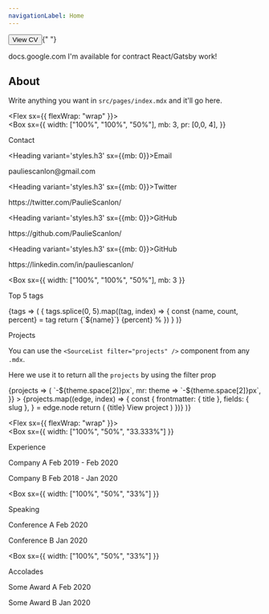 ```yaml
---
navigationLabel: Home
---
```


<Button as='a' variant='success'>View CV</Button>{" "}
<Link href='https://docs.google.com/document/d/10Z8w-099fRjVB1zA1Y9F3zVWtW1RfIxnOTIyrYn0HcY/edit'>docs.google.com</Link>
<Divider />

<Alert variant='success'>
  I'm available for contract React/Gatsby work!
</Alert>
<Divider />
<Divider />

## About

Write anything you want in `src/pages/index.mdx` and it'll go here.

<Divider />

<Flex sx={{ flexWrap: "wrap" }}>  
  <Box
    sx={{
      width: ["100%", "100%", "50%"],
      mb: 3,
      pr: [0,0, 4],
    }}
  >          
  <Heading variant='styles.h2'>Contact</Heading>

  <Heading variant='styles.h3' sx={{mb: 0}}>Email</Heading>
  <Link href='mailto:pauliescanlon@gmail.com' variant='styles.a'>pauliescanlon@gmail.com</Link>
  <Divider />

  <Heading variant='styles.h3' sx={{mb: 0}}>Twitter</Heading>
  <Link href='https://twitter.com/PaulieScanlon/' variant='styles.a'>https://twitter.com/PaulieScanlon/</Link>
  <Divider />

  <Heading variant='styles.h3' sx={{mb: 0}}>GitHub</Heading>
  <Link href='https://github.com/PaulieScanlon/' variant='styles.a'>https://github.com/PaulieScanlon/</Link>
  <Divider />

  <Heading variant='styles.h3' sx={{mb: 0}}>GitHub</Heading>
  <Link href='https://www.linkedin.com/in/pauliescanlon/' variant='styles.a'>https://linkedin.com/in/pauliescanlon/</Link>
  <Divider />

  </Box>

  <Box
    sx={{
      width: ["100%", "100%", "50%"],
      mb: 3
    }}
  >
  <Heading variant='styles.h2'>Top 5 tags</Heading>

  <TagList>
    {tags => (
      <Flex
      sx={{flexDirection: 'column'}}
      >
        {
          tags.splice(0, 5).map((tag, index) => {
            const {name, count, percent} = tag
            return <Box  key={index} sx={{ mb:3,}}>
              <Flex>
                <Text sx={{color: 'secondary', mr: 2, mb: 1}}>{`${name}`}</Text>
                <Text sx={{color: 'muted'}} >{percent}</Text>
                <Text sx={{color: 'error'}}>%</Text>
              </Flex>
              <Box sx={{ backgroundColor:'muted', width: `${percent * 3}%`, height: 3}} />
            </Box>
          })
        }
      </Flex>
    )}
  </TagList>
  </Box>
</Flex>

<Divider />

<Heading variant='styles.h2'>Projects</Heading>

You can use the `<SourceList filter="projects" />` component from any `.mdx`. 

Here we use it to return all the `projects` by using the filter prop


<SourceList filter="projects">
  {projects => (
    <Flex
      sx={{
        flexWrap: "wrap",
        ml: theme => `-${theme.space[2]}px`,
        mr: theme => `-${theme.space[2]}px`,
      }}
    >
      {projects.map((edge, index) => {
        const {
          frontmatter: { title },
          fields: { slug },
        } = edge.node
        return (
          <Box
            key={index}
            sx={{ mb: 3, width: ["100%", "50%", "33.333%"] }}
          >
            <Link href={slug} sx={{textDecoration: 'none'}}>
              <Card
                sx={{
                  ml: 2, 
                  mr: 2,
                  p: 3,
                }}
              >
                <Heading variant="styles.h4" sx={{color: 'text'}}>{title}</Heading>
                <Text sx={{textDecoration: 'underline'}}>View project</Text>
              </Card>
            </Link>
          </Box>
        )
      })}
    </Flex>
  )}
</SourceList>

<Divider />

<Flex sx={{ flexWrap: "wrap" }}>  
  <Box
    sx={{
      width: ["100%", "50%", "33.333%"]
    }}
  >          
  <Heading variant='styles.h2'>Experience</Heading>

  <Text>Company A</Text>
  <Text variant='styles.small'>Feb 2019 - Feb 2020</Text>
  <Divider />

  <Text>Company B</Text>
  <Text variant='styles.small'>Feb 2018 - Jan 2020</Text>
  <Divider />
  <Divider />
  </Box>

  <Box
    sx={{
      width: ["100%", "50%", "33%"]
    }}
  >          
  <Heading variant='styles.h2'>Speaking</Heading>

  <Text>Conference A</Text>
  <Text variant='styles.small'>Feb 2020</Text>
  <Divider />

  <Text>Conference B</Text>
  <Text variant='styles.small'>Jan 2020</Text>
  <Divider />
  <Divider />
  </Box>

  <Box
    sx={{
      width: ["100%", "50%", "33%"]
    }}
  >          
  <Heading variant='styles.h2'>Accolades</Heading>

  <Text>Some Award A</Text>
  <Text variant='styles.small'>Feb 2020</Text>
  <Divider />

  <Text>Some Award B</Text>
  <Text variant='styles.small'>Jan 2020</Text>
  <Divider />
  <Divider />
  </Box>

</Flex>


